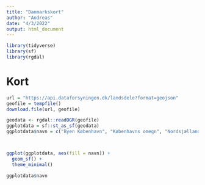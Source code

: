 ```yaml
---
title: "Danmarkskort"
author: "Andreas"
date: "4/3/2022"
output: html_document
---
```


```r
library(tidyverse)
library(sf)
library(rgdal)
```

# Kort

```r
url = "https://api.dataforsyningen.dk/landsdele?format=geojson"
geofile = tempfile()
download.file(url, geofile)

geodata <- rgdal::readOGR(geofile)
ggplotdata = sf::st_as_sf(geodata)
ggplotdata$navn = c("Byen København", "Københavns omegn", "Nordsjælland", "Bornholm", "Østsjælland", "Vest- og Sydsjælland", "Fyn", "Sydjylland", "Vestjylland", "Østjylland", "Nordjylland")



ggplot(ggplotdata, aes(fill = navn)) +
  geom_sf() +
  theme_minimal()

ggplotdata$navn
```
